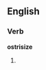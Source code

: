 ==English==

===Verb===
'''ostrisize'''

# {{misspelling of|ostracize}}

{{count page|[[Wiktionary:Page count]]}}